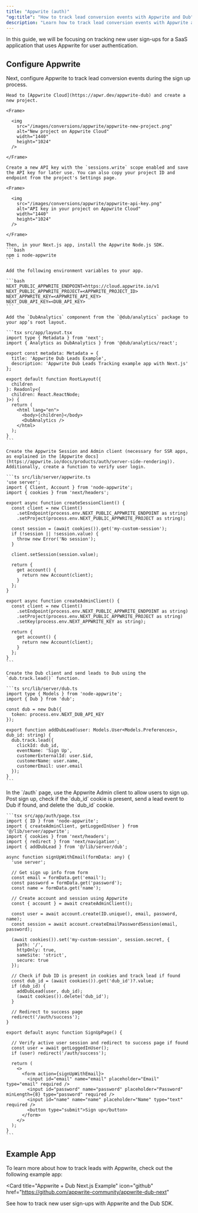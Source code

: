 ```yaml
---
title: "Appwrite (auth)"
"og:title": "How to track lead conversion events with Appwrite and Dub"
description: "Learn how to track lead conversion events with Appwrite and Dub"
---
```



<LeadsIntro />

In this guide, we will be focusing on tracking new user sign-ups for a SaaS application that uses Appwrite for user authentication.

<LeadsPrerequisites />

## Configure Appwrite

Next, configure Appwrite to track lead conversion events during the sign up process.

<Steps>

  <Step title="Create an Appwrite Cloud project">

    Head to [Appwrite Cloud](https://apwr.dev/appwrite-dub) and create a new project.

    <Frame>

      <img
        src="/images/conversions/appwrite/appwrite-new-project.png"
        alt="New project on Appwrite Cloud"
        width="1440"
        height="1024"
      />

    </Frame>

    Create a new API key with the `sessions.write` scope enabled and save the API key for later use. You can also copy your project ID and endpoint from the project's Settings page.

    <Frame>

      <img
        src="/images/conversions/appwrite/appwrite-api-key.png"
        alt="API key in your project on Appwrite Cloud"
        width="1440"
        height="1024"
      />

    </Frame>

    Then, in your Next.js app, install the Appwrite Node.js SDK.
    ```bash
    npm i node-appwrite
    ```

  </Step>

  <Step title="Add environment variables">
    
    Add the following environment variables to your app.

    ```bash
    NEXT_PUBLIC_APPWRITE_ENDPOINT=https://cloud.appwrite.io/v1
    NEXT_PUBLIC_APPWRITE_PROJECT=<APPWRITE_PROJECT_ID>
    NEXT_APPWRITE_KEY=<APPWRITE_API_KEY>
    NEXT_DUB_API_KEY=<DUB_API_KEY>
    ```

  </Step>

  <Step title="Integrate Dub Analytics">

    Add the `DubAnalytics` component from the `@dub/analytics` package to your app’s root layout.

    ```tsx src/app/layout.tsx
    import type { Metadata } from 'next';
    import { Analytics as DubAnalytics } from '@dub/analytics/react';

    export const metadata: Metadata = {
      title: 'Appwrite Dub Leads Example',
      description: 'Appwrite Dub Leads Tracking example app with Next.js'
    };

    export default function RootLayout({
      children
    }: Readonly<{
      children: React.ReactNode;
    }>) {
      return (
        <html lang="en">
          <body>{children}</body>
          <DubAnalytics />
        </html>
      );
    }
    ```

  </Step>

  <Step title="Prepare the Appwrite client and auth library">

    Create the Appwrite Session and Admin client (necessary for SSR apps, as explained in the [Appwrite docs](https://appwrite.io/docs/products/auth/server-side-rendering)). Additionally, create a function to verify user login.

    ```ts src/lib/server/appwrite.ts
    'use server';
    import { Client, Account } from 'node-appwrite';
    import { cookies } from 'next/headers';

    export async function createSessionClient() {
      const client = new Client()
        .setEndpoint(process.env.NEXT_PUBLIC_APPWRITE_ENDPOINT as string)
        .setProject(process.env.NEXT_PUBLIC_APPWRITE_PROJECT as string);

      const session = (await cookies()).get('my-custom-session');
      if (!session || !session.value) {
        throw new Error('No session');
      }

      client.setSession(session.value);

      return {
        get account() {
          return new Account(client);
        }
      };
    }

    export async function createAdminClient() {
      const client = new Client()
        .setEndpoint(process.env.NEXT_PUBLIC_APPWRITE_ENDPOINT as string)
        .setProject(process.env.NEXT_PUBLIC_APPWRITE_PROJECT as string)
        .setKey(process.env.NEXT_APPWRITE_KEY as string);

      return {
        get account() {
          return new Account(client);
        }
      };
    }
    ```

  </Step>

  <Step title="Set up Dub SDK">

    Create the Dub client and send leads to Dub using the `dub.track.lead()` function.

    ```ts src/lib/server/dub.ts
    import type { Models } from 'node-appwrite';
    import { Dub } from 'dub';

    const dub = new Dub({
      token: process.env.NEXT_DUB_API_KEY
    });

    export function addDubLead(user: Models.User<Models.Preferences>, dub_id: string) {
      dub.track.lead({
        clickId: dub_id,
        eventName: 'Sign Up',
        customerExternalId: user.$id,
        customerName: user.name,
        customerEmail: user.email
      });
    }
    ```

  </Step>

  <Step title="Send leads to Dub on user signup">
    In the `/auth` page, use the Appwrite Admin client to allow users to sign up. Post sign up, check if the `dub_id` cookie is present, send a lead event to Dub if found, and delete the `dub_id` cookie.

    ```tsx src/app/auth/page.tsx
    import { ID } from 'node-appwrite';
    import { createAdminClient, getLoggedInUser } from '@/lib/server/appwrite';
    import { cookies } from 'next/headers';
    import { redirect } from 'next/navigation';
    import { addDubLead } from '@/lib/server/dub';

    async function signUpWithEmail(formData: any) {
      'use server';

      // Get sign up info from form
      const email = formData.get('email');
      const password = formData.get('password');
      const name = formData.get('name');

      // Create account and session using Appwrite
      const { account } = await createAdminClient();

      const user = await account.create(ID.unique(), email, password, name);
      const session = await account.createEmailPasswordSession(email, password);

      (await cookies()).set('my-custom-session', session.secret, {
        path: '/',
        httpOnly: true,
        sameSite: 'strict',
        secure: true
      });

      // Check if Dub ID is present in cookies and track lead if found
      const dub_id = (await cookies()).get('dub_id')?.value;
      if (dub_id) {
        addDubLead(user, dub_id);
        (await cookies()).delete('dub_id');
      }

      // Redirect to success page
      redirect('/auth/success');
    }

    export default async function SignUpPage() {

      // Verify active user session and redirect to success page if found
      const user = await getLoggedInUser();
      if (user) redirect('/auth/success');

      return (
        <>
          <form action={signUpWithEmail}>
            <input id="email" name="email" placeholder="Email" type="email" required />
            <input id="password" name="password" placeholder="Password" minLength={8} type="password" required />
            <input id="name" name="name" placeholder="Name" type="text" required />
            <button type="submit">Sign up</button>
          </form>
        </>
      );
    }
    ```

  </Step>

</Steps>

<LeadsAttributes />

## Example App

To learn more about how to track leads with Appwrite, check out the following example app:

<Card
  title="Appwrite + Dub Next.js  Example"
  icon="github"
  href="https://github.com/appwrite-community/appwrite-dub-next"
>
  See how to track new user sign-ups with Appwrite and the Dub SDK.
</Card>

<LeadsOutro />
